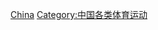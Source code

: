 {{Catnav|頁面分類|各種主題的頁面分類|按國家分類|各國體育|各国篮球}}
{{Catnav|頁面分類|各種主題的頁面分類|按國家分類|各國體育|中国体育}}
{{Catnav|頁面分類|...|球類運動|篮球|各国篮球}}
{{Catnav|頁面分類|...|体育|各國體育|各国篮球}}
{{Commons category|Basketball in China}}

[[Category:亚洲各国篮球|China]]
[[Category:中国各类体育运动|Category:中国各类体育运动]]